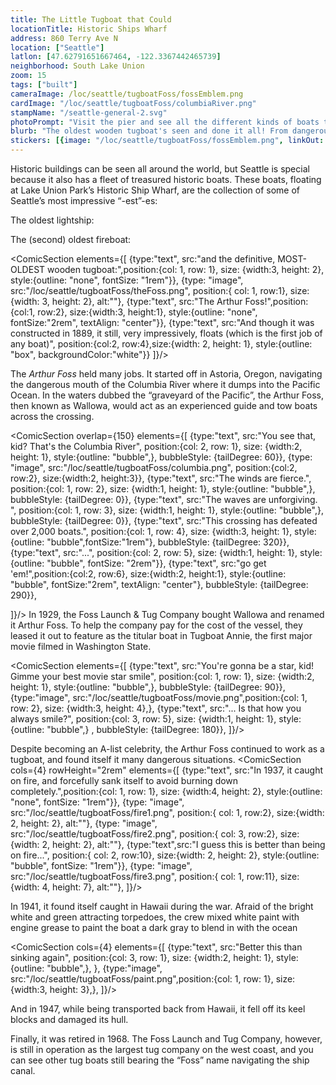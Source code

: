 ```yaml
---
title: The Little Tugboat that Could
locationTitle: Historic Ships Wharf
address: 860 Terry Ave N
location: ["Seattle"]
latlon: [47.62791651667464, -122.3367442465739]
neighborhood: South Lake Union
zoom: 15
tags: ["built"]
cameraImage: /loc/seattle/tugboatFoss/fossEmblem.png
cardImage: "/loc/seattle/tugboatFoss/columbiaRiver.png"
stampName: "/seattle-general-2.svg"
photoPrompt: "Visit the pier and see all the different kinds of boats there are."
blurb: "The oldest wooden tugboat's seen and done it all! From dangerous rapids to starring in Hollywood!"
stickers: [{image: "/loc/seattle/tugboatFoss/fossEmblem.png", linkOut: "https://www.loc.gov/resource/hhh.wa0868.photos/?sp=1", title: "Foss Company motto on the side of the boat"},{image: "/loc/seattle/tugboatFoss/columbiaRiver.png", linkOut: "https://www.loc.gov/resource/ppmsca.18165/", title: "The Columbia River, one of the most dangerous crossings"},{image: "/loc/seattle/tugboatFoss/columbiaRiver2.jpg", title: "Columbia River, Oregon", linkOut: "https://www.loc.gov/resource/highsm.12109/?r=-0.133,-0.057,1.281,0.89,0"}, {image: "/loc/seattle/tugboatFoss/theFoss.png" },{image: "/loc/seattle/tugboatFoss/boat.png" }, {image: "/loc/seattle/tugboatFoss/fire1.png" }, ]
---
```



Historic buildings can be seen all around the world, but Seattle is special because it also has a fleet of treasured historic boats. These boats, floating at Lake Union Park’s Historic Ship Wharf, are the collection of some of Seattle’s most impressive “-est”-es:


The oldest lightship:
<LOCItem
    type="pnp"
    linkOut="https://www.loc.gov/resource/cph.3b19268/"
    image="/loc/seattle/tugboatFoss/lightboat.jpg"
    caption="Lightships were used as floating lighthouses"
    alt="photo of lightship"/>

The (second) oldest fireboat:
<LOCItem
    type="pnp"
    linkOut="https://www.loc.gov/resource/hhh.wa0746.photos/?sp=1"
    image="/loc/seattle/tugboatFoss/fireboatDuwamish.jpg"
    caption="Fireboat Duwamish"
    alt="colored photo of red fireboat"/>

<ComicSection elements={[
    {type:"text", src:"and the definitive, MOST-OLDEST wooden tugboat:",position:{col: 1, row: 1}, size: {width:3, height: 2}, style:{outline: "none", fontSize: "1rem"}},
    {type: "image", src:"/loc/seattle/tugboatFoss/theFoss.png", position:{ col: 1, row:1}, size:{width: 3, height: 2}, alt:""},
    {type:"text", src:"The Arthur Foss!",position:{col:1, row:2}, size:{width:3, height:1}, style:{outline: "none", fontSize:"2rem",  textAlign: "center"}},
    {type:"text", src:"And though it was constructed in 1889, it still, very impressively, floats (which is the first job of any boat)", position:{col:2, row:4},size:{width: 2, height: 1}, style:{outline: "box", backgroundColor:"white"}}
]}/>

The *Arthur Foss* held many jobs. It started off in Astoria, Oregon, navigating the dangerous mouth of the Columbia River where it dumps into the Pacific Ocean. In the waters dubbed the “graveyard of the Pacific”, the Arthur Foss, then known as Wallowa, would act as an experienced guide and tow boats across the crossing.


<LOCItem
    type="pnp"
    linkOut="https://www.loc.gov/resource/ppmsca.18165/"
    image="/loc/seattle/tugboatFoss/columbiaRiver.png"
    caption=""/>

<ComicSection overlap={150} elements={[
    {type:"text", src:"You see that, kid? That's the Columbia River", position:{col: 2, row: 1}, size: {width:2, height: 1}, style:{outline: "bubble",}, bubbleStyle: {tailDegree: 60}},
{type: "image", src:"/loc/seattle/tugboatFoss/columbia.png", position:{col:2, row:2}, size:{width:2, height:3}},
{type:"text", src:"The winds are fierce.", position:{col: 1, row: 2}, size: {width:1, height: 1}, style:{outline: "bubble",}, bubbleStyle: {tailDegree: 0}},
{type:"text", src:"The waves are unforgiving. ", position:{col: 1, row: 3}, size: {width:1, height: 1}, style:{outline: "bubble",}, bubbleStyle: {tailDegree: 0}},
{type:"text", src:"This crossing has defeated over 2,000 boats.", position:{col: 1, row: 4}, size: {width:3, height: 1}, style:{outline: "bubble",fontSize:"1rem"}, bubbleStyle: {tailDegree: 320}},
{type:"text", src:"...", position:{col: 2, row: 5}, size: {width:1, height: 1}, style:{outline: "bubble", fontSize: "2rem"}},
{type:"text", src:"go get 'em!",position:{col:2, row:6}, size:{width:2, height:1}, style:{outline: "bubble", fontSize:"2rem",  textAlign: "center"}, bubbleStyle: {tailDegree: 290}},

]}/>
In 1929, the Foss Launch & Tug Company bought Wallowa and renamed it Arthur Foss. To help the company pay for the cost of the vessel, they leased it out to feature as the titular boat in Tugboat Annie, the first major movie filmed in Washington State. 

<ComicSection elements={[
    {type:"text", src:"You're gonna be a star, kid! Gimme your best movie star smile", position:{col: 1, row: 1}, size: {width:2, height: 1}, style:{outline: "bubble",}, bubbleStyle: {tailDegree: 90}},
    {type:"image", src:"/loc/seattle/tugboatFoss/movie.png",position:{col: 1, row: 2}, size: {width:3, height: 4},},
    {type:"text", src:"... Is that how you always smile?", position:{col: 3, row: 5}, size: {width:1, height: 1}, style:{outline: "bubble",} , bubbleStyle: {tailDegree: 180}},
]}/>

Despite becoming an A-list celebrity, the Arthur Foss continued to work as a tugboat, and found itself it many dangerous situations. 
<ComicSection cols={4} rowHeight="2rem" elements={[
    {type:"text", src:"In 1937, it caught on fire, and forcefully sank itself to avoid burning down completely.",position:{col: 1, row: 1}, size: {width:4, height: 2}, style:{outline: "none", fontSize: "1rem"}},
    {type: "image", src:"/loc/seattle/tugboatFoss/fire1.png", position:{ col: 1, row:2}, size:{width: 2, height: 2}, alt:""},
    {type: "image", src:"/loc/seattle/tugboatFoss/fire2.png", position:{ col: 3, row:2}, size:{width: 2, height: 2}, alt:""},
    {type:"text",src:"I guess this is better than being on fire...", position:{ col: 2, row:10}, size:{width: 2, height: 2}, style:{outline: "bubble", fontSize: "1rem"}},
    {type: "image", src:"/loc/seattle/tugboatFoss/fire3.png", position:{ col: 1, row:11}, size:{width: 4, height: 7}, alt:""},
]}/>

In 1941, it found itself caught in Hawaii during the war. Afraid of the bright white and green attracting torpedoes, the crew mixed white paint with engine grease to paint the boat a dark gray to blend in with the ocean


<ComicSection cols={4} elements={[
    {type:"text", src:"Better this than sinking again", position:{col: 3, row: 1}, size: {width:2, height: 1}, style:{outline: "bubble",}, },
    {type:"image", src:"/loc/seattle/tugboatFoss/paint.png",position:{col: 1, row: 1}, size: {width:3, height: 3},},
]}/>

And in 1947, while being transported back from Hawaii, it fell off its keel blocks and damaged its hull.

Finally, it was retired in 1968. The Foss Launch and Tug Company, however, is still in operation as the largest tug company on the west coast, and you can see other tug boats still bearing the “Foss” name navigating the ship canal.